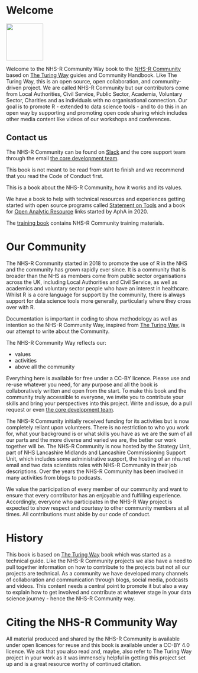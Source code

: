 # Welcome {.unnumbered}

<a alt="NHS-R Community's logo" href='https://nhsrcommunity.com/'><img src='https://raw.githubusercontent.com/nhs-r-community/assets/main/logo/nhsr-logo.svg' align="center" height="100" /></a>

Welcome to the NHS-R Community Way book to the [NHS-R Community](https://nhsrcommunity.com/) based on [The Turing Way](https://the-turing-way.netlify.app/index.html#) guides and Community Handbook. 
Like The Turing Way, this is an open source, open collaboration, and community-driven project. 
We are called NHS-R Community but our contributors come from Local Authorities, Civil Service, Public Sector, Academia, Voluntary Sector, Charities and as individuals with no organisational connection. 
Our goal is to promote R - extended to data science tools - and to do this in an open way by supporting and promoting open code sharing which includes other media content like videos of our workshops and conferences. 

## Contact us {#contact-us}

The NHS-R Community can be found on [Slack](#slack) and the core support team through the email [the core development team](#contact-us).

::: {.callout-tip title="Where to start?"}
This book is not meant to be read from start to finish and we recommend that you read the Code of Conduct first. 
:::

::: {.callout-tip title="Other books!"}
This is a book about the NHS-R Community, how it works and its values. 

We have a book to help with technical resources and experiences getting started with open source programs called [Statement on Tools](https://tools.nhsrcommunity.com/) and a book for [Open Analytic Resource](https://resources.nhsrcommunity.com/) links started by AphA in 2020.

The [training book](https://training.nhsrcommunity.com/) contains NHS-R Community training materials.
:::

# Our Community {.unnumbered}

The NHS-R Community started in 2018 to promote the use of R in the NHS and the community has grown rapidly ever since. 
It is a community that is broader than the NHS as members come from public sector organisations across the UK, including Local Authorities and Civil Service, as well as academics and voluntary sector people who have an interest in healthcare. 
Whilst R is a core language for support by the community, there is always support for data science tools more generally, particularly where they cross over with R.

Documentation is important in coding to show methodology as well as intention so the NHS-R Community Way, inspired from [The Turing Way](https://the-turing-way.netlify.app/index.html#), is our attempt to write about the Community.

The NHS-R Community Way reflects our:

* values
* activities
* above all the community

Everything here is available for free under a CC-BY licence. Please use and re-use whatever you need, for any purpose and all the book is collaboratively written and open from the start. To make this book and the community truly accessible to everyone, we invite you to contribute your skills and bring your perspectives into this project. 
Write and issue, do a pull request or even [the core development team](#contact-us). 

The NHS-R Community initially received funding for its activities but is now completely reliant upon volunteers. 
There is no restriction to who you work for, what your background is or what skills you have as we are the sum of all our parts and the more diverse and varied we are, the better our work together will be. 
The NHS-R Community is now hosted by the Strategy Unit, part of NHS Lancashire Midlands and Lancashire Commissioning Support Unit, which includes some administrative support, the hosting of an nhs.net email and two data scientists roles with NHS-R Community in their job descriptions. 
Over the years the NHS-R Community has been involved in many activities from blogs to podcasts. 

We value the participation of every member of our community and want to ensure that every contributor has an enjoyable and fulfilling experience. 
Accordingly, everyone who participates in the NHS-R Way project is expected to show respect and courtesy to other community members at all times. 
All contributions must abide by our code of conduct.

# History {.unnumbered}

This book is based on [The Turing Way](https://the-turing-way.netlify.app/index.html#) book which was started as a technical guide. Like the NHS-R Community projects we also have a need to pull together information on how to contribute to the projects but not all our projects are technical. As a community we have developed many channels of collaboration and communication through blogs, social media, podcasts and videos. This content needs a central point to promote it but also a way to explain how to get involved and contribute at whatever stage in your data science journey - hence the NHS-R Community way.

# Citing the NHS-R Community Way {.unnumbered}

All material produced and shared by the NHS-R Community is available under open licences for reuse and this book is available under a CC-BY 4.0 licence. We ask that you also read and, maybe, also refer to The Turing Way project in your work as it was immensely helpful in getting this project set up and is a great resource worthy of continued citation.
